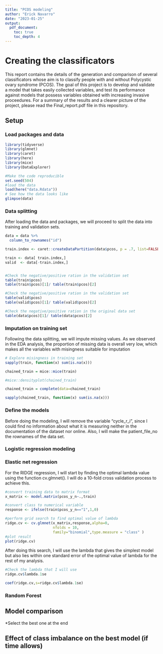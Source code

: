 ```yaml
---
title: "PCOS modeling"
author: "Erick Navarro"
date: "2023-01-25"
output: 
  pdf_document:
    toc: true
    toc_depth: 4
---
```

# Creating the classificators

This report contains the details of the generation and comparison of several classificators whose aim is to classify people with and without Polycystic ovary syndrome (PCOS). The goal of this project is to develop and validate a model that takes easily collected variables, and test its performance against models that possess variables obtained with increasing invasive proceedures. For a summary of the results and a clearer picture of the project, please read the Final_report.pdf file in this repository. 

## Setup
### Load packages and data 
```r
library(tidyverse)
library(glmnet)
library(caret)
library(here)
library(mice)
library(DataExplorer)

#Make the code reproducible
set.seed(504)
#load the data
load(here("data.Rdata"))
# See how the data looks like
glimpse(data)
```

### Data splitting 

After loading the data and packages, we will proceed to split the data into training and validation sets.

```r
data = data %>% 
  column_to_rownames("id")

train.index <- caret::createDataPartition(data$pcos, p = .7, list=FALSE)

train <- data[ train.index,]
valid  <- data[-train.index,]


#Check the negative/positive ration in the validation set
table(train$pcos)
table(train$pcos)[1]/ table(train$pcos)[2]

#Check the negative/positive ration in the validation set
table(valid$pcos)
table(valid$pcos)[1]/ table(valid$pcos)[2]

#Check the negative/positive ration in the original data set
table(data$pcos)[1]/ table(data$pcos)[2]

```

### Imputation on training set

Following the data splitting, we will impute missing values. As we observed in the EDA analysis, the proportion of missing data is overall very low, which makes all the variables with misingness suitable for imputation

```r
# Explore misingness in training set 
sapply(train, function(x) sum(is.na(x)))
```

```r
chained_train = mice::mice(train)

#mice::densityplot(chained_train)

chained_train = complete(data=chained_train)

sapply(chained_train, function(x) sum(is.na(x)))
```



### Define the models

Before doing the modeling, I will remove the variable "cycle_r_i", since I could find no information about what it is measuring neither in the documentation of the dataset nor online. Also, I will make the patient_file_no the rownames of the data set. 

### Logistic regression modeling

### Elastic net regression

For the RIDGE regression, I will start by finding the optimal lambda value using the function cv.glmnet(). I will do a 10-fold cross validation process to achieve this. 

```r
#convert training data to matrix format
x_matrix <- model.matrix(pcos_y_n~.,train)

#convert class to numerical variable
response <- ifelse(train$pcos_y_n=="1",1,0)

#perform grid search to find optimal value of lambda
ridge.cv <- cv.glmnet(x_matrix,response,alpha=0,
                      nfolds = 10,
                      family="binomial",type.measure = "class" )
#plot result
plot(ridge.cv)
```

After doing this search, I will use the lambda that gives the simplest model but also lies within one standard error of the optimal value of lambda for the rest of my analysis. 

```r
#Check the lambda that I will use
ridge.cv$lambda.1se

coef(ridge.cv,s=ridge.cv$lambda.1se)
```


### Random Forest 

## Model comparison 

*Select the best one at the end 

## Effect of class imbalance on the best model (if time allows)
